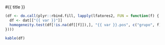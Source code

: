 

#{{ title }}

```r
(df <- do.call(plyr::rbind.fill, lapply(lfatores2, FUN = function(f) {
  df <- dat[["{{ var }}"]]
  homogeneity.test(df[!is.na(df[[f]]),], "{{ var }}.pos", c("grupo", f), c(), "{{ var }}.pre")
})))
```

```r
kable(df)
```

